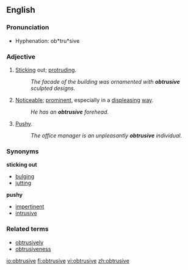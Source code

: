==English==
===Pronunciation===
*Hyphenation: ob*tru*sive

===Adjective===
{{en-adj}}
# [[Stick]]ing out; [[protrude|protruding]].
#:''The facade of the building was ornamented with '''obtrusive''' sculpted designs.''
# [[noticeable|Noticeable]]; [[prominent]], especially in a [[displease|displeasing]] [[way]].
#:''He has an '''obtrusive''' forehead.''
# [[pushy|Pushy]].
#:''The office manager is an unpleasantly '''obtrusive''' individual.''{{rfv-sense}}

===Synonyms===
'''sticking out'''
*[[bulging]]
*[[jutting]]
'''pushy'''
*[[impertinent]]
*[[intrusive]]

===Related terms===
* [[obtrusively]]
* [[obtrusiveness]]

[[io:obtrusive]]
[[fi:obtrusive]]
[[vi:obtrusive]]
[[zh:obtrusive]]